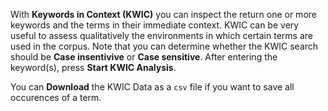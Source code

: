 With **Keywords in Context (KWIC)** you can inspect the return one or more keywords and the terms in their immediate context. KWIC can be very useful to assess qualitatively the environments in which certain terms are used in the corpus. Note that you can determine whether the KWIC search should be **Case insentivive** or **Case sensitive**. After entering the keyword(s), press **Start KWIC Analysis**.

You can **Download** the KWIC Data as a `csv` file if you want to save all occurences of a term.
